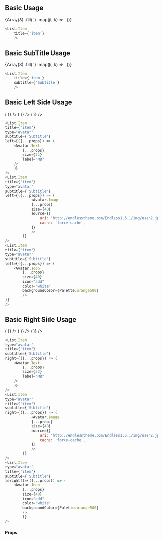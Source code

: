 
<Meta title='Components|List/Item' component={IconButton}  />

## Basic Usage 

<Story name="basic">
    <div style={{display:"flex",flexDirection:"column"}}>
        {Array(3)
            .fill('')
            .map((i, k) => (
            <List.Item
                key={k}
                title={'item ' + (k + 1)}
            />
            ))}
    </div>
</Story>    
    

```js dark
<List.Item
    title={'item'}
    />
```


## Basic SubTitle Usage 

<Story name="basicSubtitle">
    <div style={{display:"flex",flexDirection:"column"}}>
        {Array(3)
            .fill('')
            .map((i, k) => (
            <List.Item
                key={k}
                title={'item ' + (k + 1)}
                subtitle={'Subtitle ' + (k + 1)}
            />
            ))}
    </div>
</Story>    
    

```js dark
<List.Item
    title={'item'}
    subtitle={'Subtitle'}
    />
```
## Basic Left Side Usage 

<Story name="basicLeftSide">
    <div style={{display:"flex",flexDirection:"column"}}>
        <List.Item
        title={'item'}
        type="avatar"
        subtitle={'Subtitle'}
        left={({...props}) => (
            <Avatar.Text
                {...props}
                size={32}
                label="MB"
            />
            )}
        />
        <List.Item
        title={'item'}
        type="avatar"
        subtitle={'Subtitle'}
        left={({...props}) => (
                <Avatar.Image
                    {...props}
                    size={40}
                    source={{
                    uri: 'http://endlesstheme.com/Endless1.5.1/img/user2.jpg',
                    cache: 'force-cache',
                    }}
                />
                )}
        />
        <List.Item
        title={'item'}
        type="avatar"
        subtitle={'Subtitle'}
        left={({...props}) => (
        <Avatar.Icon
            {...props}
            size={40}
            icon="add"
            color="white"
            backgroundColor={Palette.orange500}
            />
            )}
        />
    </div>
</Story>    
    

```js dark
<List.Item
title={'item'}
type="avatar"
subtitle={'Subtitle'}
left={({...props}) => (
    <Avatar.Text
        {...props}
        size={32}
        label="MB"
    />
    )}
/>
<List.Item
title={'item'}
type="avatar"
subtitle={'Subtitle'}
left={({...props}) => (
            <Avatar.Image
            {...props}
            size={40}
            source={{
                uri: 'http://endlesstheme.com/Endless1.5.1/img/user2.jpg',
                cache: 'force-cache',
            }}
            />
        )}
/>
<List.Item
title={'item'}
type="avatar"
subtitle={'Subtitle'}
left={({...props}) => (
    <Avatar.Icon
        {...props}
        size={40}
        icon="add"
        color="white"
        backgroundColor={Palette.orange500}
        />
)}
/>
```
## Basic Right Side Usage 

<Story name="basicRightSide">
    <div style={{display:"flex",flexDirection:"column"}}>
        <List.Item
        type="avatar"
        title={'item'}
        subtitle={'Subtitle'}
        right={({...props}) => (
            <Avatar.Text
                {...props}
                size={32}
                label="MB"
            />
            )}
        />
        <List.Item
        type="avatar"
        title={'item'}
        subtitle={'Subtitle'}
        right={({...props}) => (
                <Avatar.Image
                    {...props}
                    size={40}
                    source={{
                    uri: 'http://endlesstheme.com/Endless1.5.1/img/user2.jpg',
                    cache: 'force-cache',
                    }}
                />
                )}
        />
        <List.Item
        type="avatar"
        title={'item'}
        subtitle={'Subtitle'}
        right={({...props}) => (
            <Avatar.Icon
                {...props}
                size={40}
                icon="add"
                color="white"
                backgroundColor={Palette.orange500}
                />
                )}
        />
    </div>
</Story>    
    

```js dark
<List.Item
type="avatar"
title={'item'}
subtitle={'Subtitle'}
right={({...props}) => (
    <Avatar.Text
        {...props}
        size={32}
        label="MB"
    />
    )}
/>
<List.Item
type="avatar"
title={'item'}
subtitle={'Subtitle'}
right={({...props}) => (
            <Avatar.Image
            {...props}
            size={40}
            source={{
                uri: 'http://endlesstheme.com/Endless1.5.1/img/user2.jpg',
                cache: 'force-cache',
            }}
            />
        )}
/>
<List.Item
type="avatar"
title={'item'}
subtitle={'Subtitle'}
lerightft={({...props}) => (
    <Avatar.Icon
        {...props}
        size={40}
        icon="add"
        color="white"
        backgroundColor={Palette.orange500}
        />
        )}
/>
```



<Story name="Props">
    <h4>Props</h4>
</Story>    

<Props of={ListProps}/>
